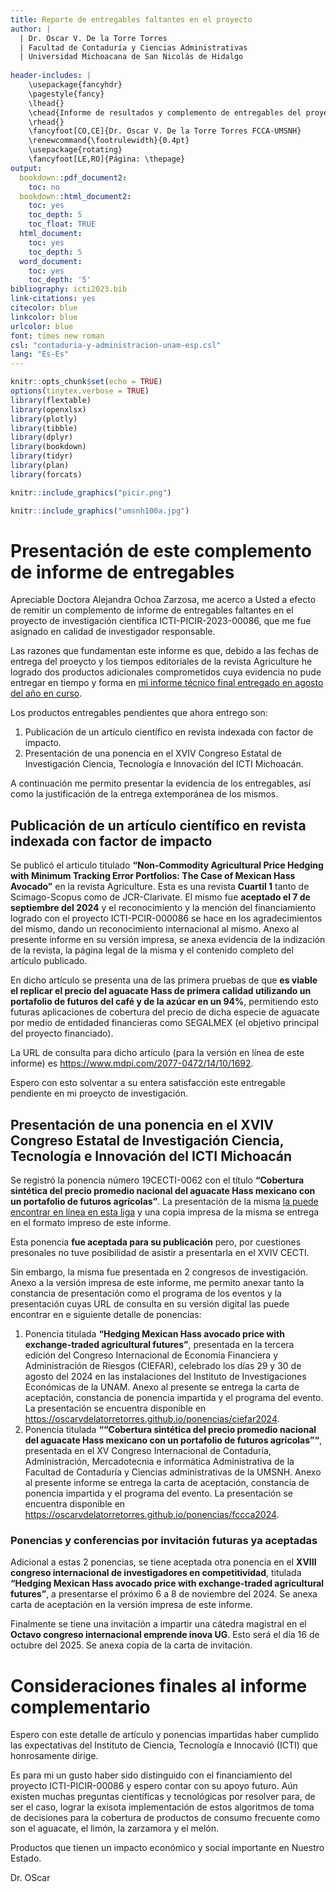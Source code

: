 ```yaml
---
title: Reporte de entregables faltantes en el proyecto
author: |
  | Dr. Oscar V. De la Torre Torres
  | Facultad de Contaduría y Ciencias Administrativas 
  | Universidad Michoacana de San Nicolás de Hidalgo
  
header-includes: |
    \usepackage{fancyhdr}
    \pagestyle{fancy}
    \lhead{}
    \chead{Informe de resultados y complemento de entregables del proyecto de investigación científica ICTI-PICIR-2023-00086}
    \rhead{}
    \fancyfoot[CO,CE]{Dr. Oscar V. De la Torre Torres FCCA-UMSNH}
    \renewcommand{\footrulewidth}{0.4pt}
    \usepackage{rotating}
    \fancyfoot[LE,RO]{Página: \thepage}
output:
  bookdown::pdf_document2:
    toc: no
  bookdown::html_document2:
    toc: yes
    toc_depth: 5
    toc_float: TRUE
  html_document:
    toc: yes
    toc_depth: 5
  word_document:
    toc: yes
    toc_depth: '5'
bibliography: icti2023.bib
link-citations: yes
citecolor: blue
linkcolor: blue
urlcolor: blue
font: times new roman 
csl: "contaduria-y-administracion-unam-esp.csl"
lang: "Es-Es"
---
```

```r
knitr::opts_chunk$set(echo = TRUE)
options(tinytex.verbose = TRUE)
library(flextable)
library(openxlsx)
library(plotly)
library(tibble)
library(dplyr)
library(bookdown)
library(tidyr)
library(plan)
library(forcats)
```


```r
knitr::include_graphics("picir.png")
```

```r
knitr::include_graphics("umsnh100a.jpg")
```

\newpage 

\setcounter{tocdepth}{6}
\tableofcontents

\newpage 

# Presentación de este complemento de informe de entregables

Apreciable Doctora Alejandra Ochoa Zarzosa, me acerco a Usted a efecto de remitir un complemento de informe de entregables faltantes en el proyecto de investigación científica ICTI-PICIR-2023-00086, que me fue asignado en calidad de investigador responsable.

Las razones que fundamentan este informe es que, debido a las fechas de entrega del proeycto y los tiempos editoriales de la revista Agriculture he logrado dos productos adicionales comprometidos cuya evidencia no pude entregar en tiempo y forma en [mi informe técnico final entregado en agosto del año en curso](https://oscarvdelatorretorres.github.io/proyectosInvestigacion/icti2023/informe2024.html).

Los productos entregables pendientes que ahora entrego son:

1. Publicación de un artículo científico en revista indexada con factor de impacto.
2. Presentación de una ponencia en el XVIV Congreso Estatal de Investigación Ciencia, Tecnología e Innovación del ICTI Michoacán.

A continuación me permito presentar la evidencia de los entregables, así como la justificación de la entrega extemporánea de los mismos.

## Publicación de un artículo científico en revista indexada con factor de impacto

Se publicó el articulo titulado **"Non-Commodity Agricultural Price Hedging with Minimum Tracking Error Portfolios: The Case of Mexican Hass Avocado"** en la revista Agriculture. Esta es una revista **Cuartil 1** tanto de Scimago-Scopus como de JCR-Clarivate. El mismo fue **aceptado el 7 de septiembre del 2024** y el reconocimiento y la mención del financiamiento logrado con el proyecto ICTI-PCIR-000086 se hace en los agradecimientos del mismo, dando un reconocimiento internacional al mismo. Anexo al presente informe en su versión impresa, se anexa evidencia de la indización de la revista, la página legal de la misma y el contenido completo del artículo publicado. 

En dicho artículo se presenta una de las primera pruebas de que **es viable el replicar el precio del aguacate Hass de primera calidad utilizando un portafolio de futuros del café y de la azúcar en un 94\%**, permitiendo esto futuras aplicaciones de cobertura del precio de dicha especie de aguacate por medio de entidaded financieras como SEGALMEX (el objetivo principal del proyecto financiado).

La URL de consulta para dicho artículo (para la versión en línea de este informe) es [https://www.mdpi.com/2077-0472/14/10/1692](https://www.mdpi.com/2077-0472/14/10/1692).

Espero con esto solventar a su entera satisfacción este entregable pendiente en mi proeycto de investigación.

## Presentación de una ponencia en el XVIV Congreso Estatal de Investigación Ciencia, Tecnología e Innovación del ICTI Michoacán

Se registró la ponencia número 19CECTI-0062 con el título **"Cobertura sintética del precio promedio nacional del aguacate Hass mexicano con un portafolio de futuros agrícolas"**. La presentación de la misma [la puede encontrar en línea en esta liga](https://oscarvdelatorretorres.github.io/ponencias/cecti2024/#/title-slide) y una copia impresa de la misma se entrega en el formato impreso de este informe.

Esta ponencia **fue aceptada para su publicación** pero, por cuestiones presonales no tuve posibilidad de asistir a presentarla en el XVIV CECTI.

Sin embargo, la misma fue presentada en 2 congresos de investigación. Anexo a la versión impresa de este informe, me permito anexar tanto la constancia de presentación como el programa de los eventos y la presentación cuyas URL de consulta en su versión digital las puede encontrar en e siguiente detalle de ponencias:


1. Ponencia titulada **"Hedging Mexican Hass avocado price with exchange-traded agricultural futures"**, presentada en la tercera edición del Congreso Internacional de Economía Financiera y Administración de Riesgos (CIEFAR), celebrado los días 29 y 30 de agosto del 2024 en las instalaciones del Instituto de Investigaciones Económicas de la UNAM. Anexo al presente se entrega la carta de aceptación, constancia de ponencia impartida y el programa del evento. La presentación se encuentra disponible en [https://oscarvdelatorretorres.github.io/ponencias/ciefar2024](https://oscarvdelatorretorres.github.io/ponencias/ciefar2024/).
2. Ponencia titulada **""Cobertura sintética del precio promedio nacional del aguacate Hass mexicano con un portafolio de futuros agrícolas""**, presentada en el XV Congreso Internacional de Contaduría, Administración, Mercadotecnia e informática Administrativa de la Facultad de Contaduría y Ciencias administrativas de la UMSNH. Anexo al presente informe se entrega la carta de aceptación, constancia de ponencia impartida y el programa del evento. La presentación se encuentra disponible en [https://oscarvdelatorretorres.github.io/ponencias/fccca2024](https://oscarvdelatorretorres.github.io/ponencias/fccca2024).


### Ponencias y conferencias por invitación futuras ya aceptadas

Adicional a estas 2 ponencias, se tiene aceptada otra ponencia en el **XVIII congreso internacional de investigadores en competitividad**, titulada **"Hedging
Mexican Hass avocado price with exchange-traded agricultural futures"**, a presentarse el próximo 6 a 8 de noviembre del 2024. Se anexa carta de aceptación en la versión impresa de este informe.

Finalmente se tiene una invitación a impartir una cátedra magistral en el **Octavo congreso internacional emprende inova UG**. Esto será el día 16 de octubre del 2025. Se anexa copia de la carta de invitación.


# Consideraciones finales al informe complementario

Espero con este detalle de artículo y ponencias impartidas haber cumplido las expectativas del Instituto de Ciencia, Tecnología e Innocavió (ICTI) que honrosamente dirige.

Es para mi un gusto haber sido distinguido con el financiamiento del proyecto ICTI-PICIR-00086 y espero contar con su apoyo futuro. Aún existen muchas preguntas científicas y tecnológicas por resolver para, de ser el caso, lograr la exisota implementación de estos algoritmos de toma de decisiones para la cobertura de productos de consumo frecuente como son el aguacate, el limón, la zarzamora y el melón.

Productos que tienen un impacto económico y social importante en Nuestro Estado.


Dr. OScar